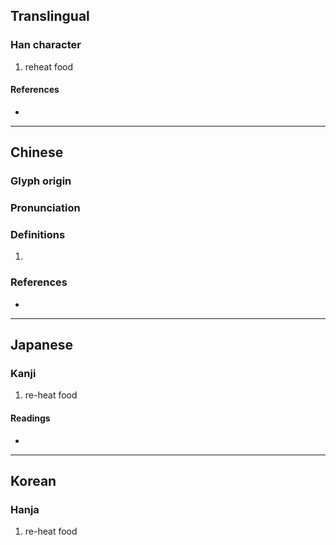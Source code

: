 {{character info}}
==Translingual==

===Han character===
{{Han char|rn=86|rad=火|as=12|sn=16|four=97846|canj=FSMI|ids=⿰火尋}}

# reheat food

====References====
* {{Han ref|kx=0683.170|dkj=19430|dj=1096.010|hdz=32238.040|uh=71D6|ud=29142|bh=EA4B|bd=59979}}

----

==Chinese==
{{zh-forms|s=𬊈}}

===Glyph origin===
{{Han etym}}

===Pronunciation===
{{zh-pron
|m=xún,qián
|c=cam4
|mc=y
|oc=y
|cat=
}}

===Definitions===
{{zh-hanzi}}

# {{rfdef|zh}}

===References===
* {{R:yue:Hanzi}}

----

==Japanese==

===Kanji===
{{ja-kanji|grade=|rs=火12}}

# re-heat food

====Readings====
* {{ja-readings|on=[[しん]] (shin), [[じん]] (jin), [[せん]] (sen), [[ぜん]] (zen)|kun=[[にる]] (niru)}}

----

==Korean==

===Hanja===
{{ko-hanja|hangeul=심|eumhun=|rv=sim|mr=sim|y=sim}}

# re-heat food
